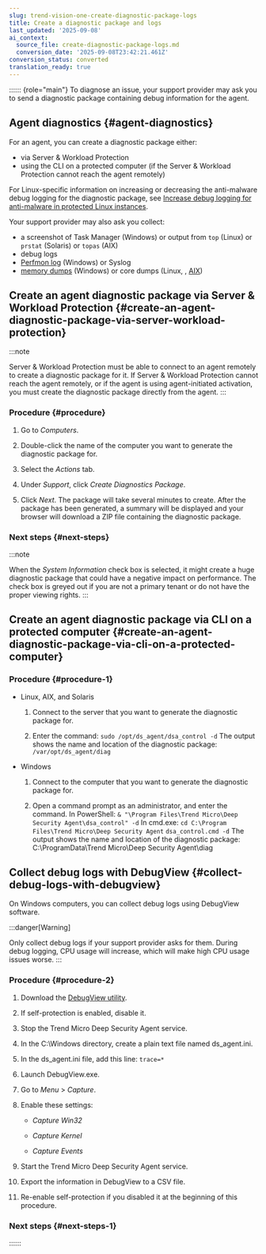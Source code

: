 ```yaml
---
slug: trend-vision-one-create-diagnostic-package-logs
title: Create a diagnostic package and logs
last_updated: '2025-09-08'
ai_context:
  source_file: create-diagnostic-package-logs.md
  conversion_date: '2025-09-08T23:42:21.461Z'
conversion_status: converted
translation_ready: true
---
```


:::::: {role="main"}
To diagnose an issue, your support provider may ask you to send a diagnostic package containing debug information for the agent.

## Agent diagnostics {#agent-diagnostics}

For an agent, you can create a diagnostic package either:

- via Server & Workload Protection
- using the CLI on a protected computer (if the Server & Workload Protection cannot reach the agent remotely)

For Linux-specific information on increasing or decreasing the anti-malware debug logging for the diagnostic package, see [Increase debug logging for anti-malware in protected Linux instances](debug-antimalware-linux.mdx).

Your support provider may also ask you collect:

- a screenshot of Task Manager (Windows) or output from `top` (Linux) or `prstat` (Solaris) or `topas` (AIX)
- debug logs
- [Perfmon log](https://support.microsoft.com/en-us/help/248345/how-to-create-a-log-using-system-monitor-in-windows) (Windows) or Syslog
- [memory dumps](https://docs.microsoft.com/en-us/windows-hardware/drivers/debugger/forcing-a-system-crash-from-the-keyboard?redirectedfrom=MSDN) (Windows) or core dumps (Linux, , [AIX](https://www.ibm.com/developerworks/community/blogs/KRblog/entry/aix_core_dump_facility?lang=en))

## Create an agent diagnostic package via Server & Workload Protection {#create-an-agent-diagnostic-package-via-server-workload-protection}

:::note

Server & Workload Protection must be able to connect to an agent remotely to create a diagnostic package for it. If Server & Workload Protection cannot reach the agent remotely, or if the agent is using agent-initiated activation, you must create the diagnostic package directly from the agent.
:::

### Procedure {#procedure}

1.  Go to *Computers*.

2.  Double-click the name of the computer you want to generate the diagnostic package for.

3.  Select the *Actions* tab.

4.  Under *Support*, click *Create Diagnostics Package*.

5.  Click *Next*. The package will take several minutes to create. After the package has been generated, a summary will be displayed and your browser will download a ZIP file containing the diagnostic package.

### Next steps {#next-steps}

:::note

When the *System Information* check box is selected, it might create a huge diagnostic package that could have a negative impact on performance. The check box is greyed out if you are not a primary tenant or do not have the proper viewing rights.
:::

## Create an agent diagnostic package via CLI on a protected computer {#create-an-agent-diagnostic-package-via-cli-on-a-protected-computer}

### Procedure {#procedure-1}

- Linux, AIX, and Solaris

  1.  Connect to the server that you want to generate the diagnostic package for.

  2.  Enter the command: `sudo /opt/ds_agent/dsa_control -d` The output shows the name and location of the diagnostic package: `/var/opt/ds_agent/diag`

- Windows

  1.  Connect to the computer that you want to generate the diagnostic package for.

  2.  Open a command prompt as an administrator, and enter the command. In PowerShell: `& "\Program Files\Trend Micro\Deep Security Agent\dsa_control" -d` In cmd.exe: `cd C:\Program Files\Trend Micro\Deep Security Agent` `dsa_control.cmd -d` The output shows the name and location of the diagnostic package: C:\ProgramData\Trend Micro\Deep Security Agent\diag

## Collect debug logs with DebugView {#collect-debug-logs-with-debugview}

On Windows computers, you can collect debug logs using DebugView software.

:::danger[Warning]

Only collect debug logs if your support provider asks for them. During debug logging, CPU usage will increase, which will make high CPU usage issues worse.
:::

### Procedure {#procedure-2}

1.  Download the [DebugView utility](https://docs.microsoft.com/en-us/sysinternals/downloads/debugview).

2.  If self-protection is enabled, disable it.

3.  Stop the Trend Micro Deep Security Agent service.

4.  In the C:\Windows directory, create a plain text file named ds_agent.ini.

5.  In the ds_agent.ini file, add this line: `trace=*`

6.  Launch DebugView.exe.

7.  Go to *Menu* \> *Capture*.

8.  Enable these settings:

    - *Capture Win32*

    - *Capture Kernel*

    - *Capture Events*

9.  Start the Trend Micro Deep Security Agent service.

10. Export the information in DebugView to a CSV file.

11. Re-enable self-protection if you disabled it at the beginning of this procedure.

### Next steps {#next-steps-1}
::::::
